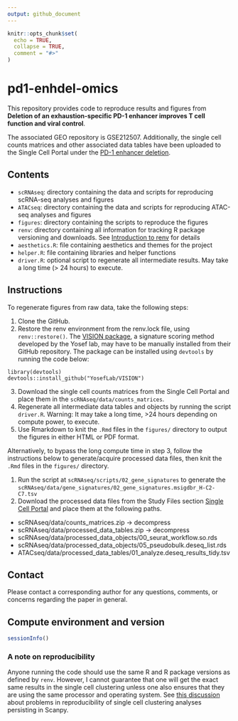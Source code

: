 ```yaml
---
output: github_document
---
```


<!-- README.md is generated from README.Rmd. Please edit that file -->

```r
knitr::opts_chunk$set(
  echo = TRUE, 
  collapse = TRUE,
  comment = "#>"
)
```

# pd1-enhdel-omics

<!-- badges: start -->
<!-- badges: end -->

This repository provides code to reproduce results and figures from **Deletion of an exhaustion-specific PD-1 enhancer improves T cell function and viral control**.

The associated GEO repository is GSE212507. Additionally, the single cell counts matrices and other associated data tables have been uploaded to the Single Cell Portal under the [PD-1 enhancer deletion](https://singlecell.broadinstitute.org/single_cell/study/SCP1772/pd-1-enhancer-deletion). 

## Contents

 - `scRNAseq`: directory containing the data and scripts for reproducing scRNA-seq analyses and figures
 - `ATACseq`: directory containing the data and scripts for reproducing ATAC-seq analyses and figures
 - `figures`: directory containing the scripts to reproduce the figures
 - `renv`: directory containing all information for tracking R package versioning and downloads. See [Introduction to renv](https://rstudio.github.io/renv/articles/renv.html) for details
 - `aesthetics.R`: file containing aesthetics and themes for the project
 - `helper.R`: file containing libraries and helper functions
 - `driver.R`: optional script to regenerate all intermediate results. May take a long time (> 24 hours) to execute. 
 
## Instructions

To regenerate figures from raw data, take the following steps: 

1. Clone the GitHub. 
2. Restore the renv environment from the renv.lock file, using `renv::restore()`. The [VISION package](https://github.com/YosefLab/VISION), a signature scoring method developed by the Yosef lab, may have to be manually installed from their GitHub repository. The package can be installed using `devtools` by running the code below: 

```
library(devtools)
devtools::install_github("YosefLab/VISION")
```

3. Download the single cell counts matrices from the Single Cell Portal and place them in the `scRNAseq/data/counts_matrices`. 
4. Regenerate all intermediate data tables and objects by running the script `driver.R`. Warning: It may take a long time, >24 hours depending on compute power, to execute. 
5. Use Rmarkdown to knit the `.Rmd` files in the `figures/` directory to output the figures in either HTML or PDF format. 

Alternatively, to bypass the long compute time in step 3, follow the instructions below to generate/acquire processed data files, then knit the `.Rmd` files in the `figures/` directory. 

1. Run the script at `scRNAseq/scripts/02_gene_signatures` to generate the `scRNAseq/data/gene_signatures/02_gene_signatures.msigdbr_H-C2-C7.tsv`
2. Download the processed data files from the Study Files section [Single Cell Portal](https://singlecell.broadinstitute.org/single_cell/study/SCP1772/pd-1-enhancer-deletion#study-download) and place them at the following paths. 

* scRNAseq/data/counts_matrices.zip -> decompress
* scRNAseq/data/processed_data_tables.zip -> decompress
* scRNAseq/data/processed_data_objects/00_seurat_workflow.so.rds
* scRNAseq/data/processed_data_objects/05_pseudobulk.deseq_list.rds
* ATACseq/data/processed_data_tables/01_analyze.deseq_results_tidy.tsv

## Contact 

Please contact a corresponding author for any questions, comments, or concerns regarding the paper in general.

## Compute environment and version

```r
sessionInfo()
```

### A note on reproducibility

Anyone running the code should use the same R and R package versions as defined by `renv`. However, I cannot guarantee that one will get the exact same results in the single cell clustering unless one also ensures that they are using the same processor and operating system. See [this discussion](https://github.com/scverse/scanpy/issues/2014) about problems in reproducibility of single cell clustering analyses persisting in Scanpy. 

